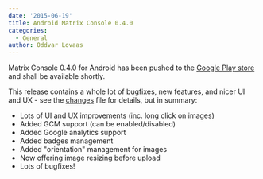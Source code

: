 ```yaml
---
date: '2015-06-19'
title: Android Matrix Console 0.4.0
categories:
  - General
author: Oddvar Lovaas
---
```


Matrix Console 0.4.0 for Android has been pushed to the <a href="https://play.google.com/store/apps/details?id=org.matrix.androidsdk.alpha" title="Google Play store">Google Play store</a> and shall be available shortly. 

This release contains a whole lot of bugfixes, new features, and nicer UI and UX - see the <a href="https://github.com/matrix-org/matrix-android-console/blob/master/CHANGES.rst#changes-in-console-040-2015-06-19" title="changes">changes</a> file for details, but in summary:
<ul>
	<li>Lots of UI and UX improvements (inc. long click on images)</li>
	<li>Added GCM support (can be enabled/disabled)</li>
	<li>Added Google analytics support</li>
	<li>Added badges management</li>
	<li>Added "orientation" management for images</li>
	<li>Now offering image resizing before upload</li>
	<li>Lots of bugfixes!</li>
</ul>

